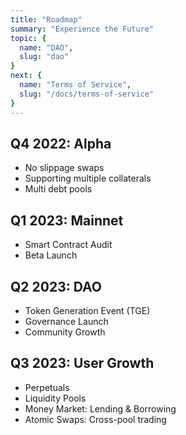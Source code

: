 ```yaml
---
title: "Roadmap"
summary: "Experience the Future"
topic: {
  name: "DAO",
  slug: "dao"
}
next: {
  name: "Terms of Service",
  slug: "/docs/terms-of-service"   
}
---
```


## Q4 2022: Alpha
- No slippage swaps
- Supporting multiple collaterals
- Multi debt pools

## Q1 2023: Mainnet
- Smart Contract Audit
- Beta Launch

## Q2 2023: DAO 
- Token Generation Event (TGE)
- Governance Launch
- Community Growth

## Q3 2023: User Growth
- Perpetuals
- Liquidity Pools
- Money Market: Lending & Borrowing
- Atomic Swaps: Cross-pool trading